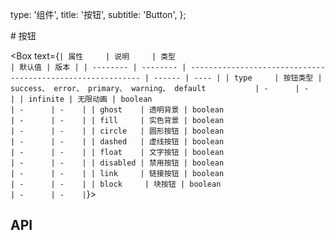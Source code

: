   type: '组件',
  title: '按钮',
  subtitle: 'Button',
};

<Box>
# 按钮

<SandboxGroup name="button" />
</Box>

<Box text={`
| 属性     | 说明     | 类型                                                        | 默认值 | 版本 |
| -------- | -------- | ----------------------------------------------------------- | ------ | ---- |
| type     | 按钮类型 | success、 error、 primary、 warning、 default           | -      | -    |
| infinite | 无限动画 | boolean                                                     | -      | -    |
| ghost    | 透明背景 | boolean                                                     | -      | -    |
| fill     | 实色背景 | boolean                                                     | -      | -    |
| circle   | 圆形按钮 | boolean                                                     | -      | -    |
| dashed   | 虚线按钮 | boolean                                                     | -      | -    |
| float    | 文字按钮 | boolean                                                     | -      | -    |
| disabled | 禁用按钮 | boolean                                                     | -      | -    |
| link     | 链接按钮 | boolean                                                     | -      | -    |
| block     | 块按钮 | boolean                                                     | -      | -    |
`}>

## API

</Box>
